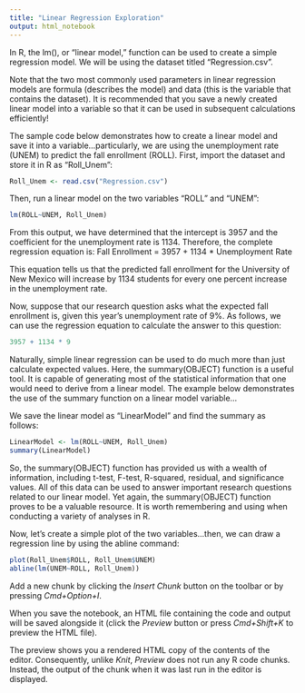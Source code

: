 ```yaml
---
title: "Linear Regression Exploration"
output: html_notebook
---
```

In R, the lm(), or "linear model," function can be used to create a simple regression model. We will be using the dataset titled "Regression.csv".

Note that the two most commonly used parameters in linear regression models are formula (describes the model) and data (this is the variable that contains the dataset). It is recommended that you save a newly created linear model into a variable so that it can be used in subsequent calculations efficiently!

The sample code below demonstrates how to create a linear model and save it into a variable...particularly, we are using the unemployment rate (UNEM) to predict the fall enrollment (ROLL). First, import the dataset and store it in R as "Roll_Unem":
```r
Roll_Unem <- read.csv("Regression.csv")
```
Then, run a linear model on the two variables "ROLL" and "UNEM":
```r
lm(ROLL~UNEM, Roll_Unem)
```
From this output, we have determined that the intercept is 3957 and the coefficient for the unemployment rate is 1134. Therefore, the complete regression equation is:
Fall Enrollment = 3957 + 1134 * Unemployment Rate

This equation tells us that the predicted fall enrollment for the University of New Mexico will increase by 1134 students for every one percent increase in the unemployment rate.

Now, suppose that our research question asks what the expected fall enrollment is, given this year's unemployment rate of 9%. As follows, we can use the regression equation to calculate the answer to this question:
```r
3957 + 1134 * 9
```
Naturally, simple linear regression can be used to do much more than just calculate expected values. Here, the summary(OBJECT) function is a useful tool. It is capable of generating most of the statistical information that one would need to derive from a linear model. The example below demonstrates the use of the summary function on a linear model variable...

We save the linear model as "LinearModel" and find the summary as follows:
```r
LinearModel <- lm(ROLL~UNEM, Roll_Unem)
summary(LinearModel)
```
So, the summary(OBJECT) function has provided us with a wealth of information, including t-test, F-test, R-squared, residual, and significance values. All of this data can be used to answer important research questions related to our linear model. Yet again, the summary(OBJECT) function proves to be a valuable resource. It is worth remembering and using when conducting a variety of analyses in R.

Now, let's create a simple plot of the two variables...then, we can draw a regression line by using the abline command:
```r
plot(Roll_Unem$ROLL, Roll_Unem$UNEM)
abline(lm(UNEM~ROLL, Roll_Unem))
```

Add a new chunk by clicking the *Insert Chunk* button on the toolbar or by pressing *Cmd+Option+I*.

When you save the notebook, an HTML file containing the code and output will be saved alongside it (click the *Preview* button or press *Cmd+Shift+K* to preview the HTML file). 

The preview shows you a rendered HTML copy of the contents of the editor. Consequently, unlike *Knit*, *Preview* does not run any R code chunks. Instead, the output of the chunk when it was last run in the editor is displayed.

